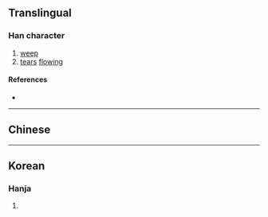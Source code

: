{{character info/new}}
==Translingual==

===Han character===
{{Han char|rn=85|rad=水|as=12|sn=15|four=|canj=EDDA|ids=⿰氵⿱林日}}

# [[weep]]
# [[tear]]s [[flow]]ing

====References====
* {{Han ref|kx=0652.321|hdz=31737.090|uh=6F98|ud=28568}}

----

==Chinese==
{{zh-see|潸|v}}

----

==Korean==

===Hanja===
{{ko-hanja|hangeul=산|eumhun=|rv=san|mr=san|y=san}}

# {{defn|lang=ko|sort=水12}}